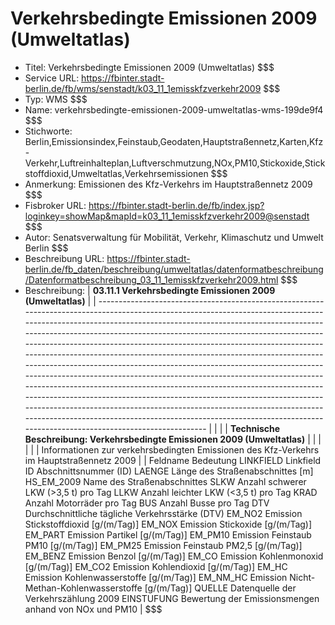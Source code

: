 # Verkehrsbedingte Emissionen 2009 (Umweltatlas)
- Titel: Verkehrsbedingte Emissionen 2009 (Umweltatlas) $$$
- Service URL: https://fbinter.stadt-berlin.de/fb/wms/senstadt/k03_11_1emisskfzverkehr2009 $$$
- Typ: WMS $$$
- Name: verkehrsbedingte-emissionen-2009-umweltatlas-wms-199de9f4 $$$
- Stichworte: Berlin,Emissionsindex,Feinstaub,Geodaten,Hauptstraßennetz,Karten,Kfz-Verkehr,Luftreinhalteplan,Luftverschmutzung,NOx,PM10,Stickoxide,Stickstoffdioxid,Umweltatlas,Verkehrsemissionen $$$
- Anmerkung: Emissionen des Kfz-Verkehrs im Hauptstraßennetz 2009 $$$
- Fisbroker URL: https://fbinter.stadt-berlin.de/fb/index.jsp?loginkey=showMap&mapId=k03_11_1emisskfzverkehr2009@senstadt $$$
- Autor: Senatsverwaltung für Mobilität, Verkehr, Klimaschutz und Umwelt Berlin $$$
- Beschreibung URL: https://fbinter.stadt-berlin.de/fb_daten/beschreibung/umweltatlas/datenformatbeschreibung/Datenformatbeschreibung_03_11_1emisskfzverkehr2009.html $$$
- Beschreibung: | **03.11.1 Verkehrsbedingte Emissionen 2009 (Umweltatlas)**                                                                                                                                                                                                                                                                                                                                                                                                                                                                                                                                                                                                                                                                                                                                                                                                                                                                                          |
| --------------------------------------------------------------------------------------------------------------------------------------------------------------------------------------------------------------------------------------------------------------------------------------------------------------------------------------------------------------------------------------------------------------------------------------------------------------------------------------------------------------------------------------------------------------------------------------------------------------------------------------------------------------------------------------------------------------------------------------------------------------------------------------------------------------------------------------------------------------------------------------------------------------------------------------------------- |
|                                                                                                                                                                                                                                                                                                                                                                                                                                                                                                                                                                                                                                                                                                                                                                                                                                                                                                                                                     |
| **Technische Beschreibung: Verkehrsbedingte Emissionen 2009 (Umweltatlas)**                                                                                                                                                                                                                                                                                                                                                                                                                                                                                                                                                                                                                                                                                                                                                                                                                                                                         |
|                                                                                                                                                                                                                                                                                                                                                                                                                                                                                                                                                                                                                                                                                                                                                                                                                                                                                                                                                     |
|                                                                                                                                                                                                                                                                                                                                                                                                                                                                                                                                                                                                                                                                                                                                                                                                                                                                                                                                                     |
| Informationen zur verkehrsbedingten Emissionen des Kfz-Verkehrs im Hauptstraßennetz 2009                                                                                                                                                                                                                                                                                                                                                                                                                                                                                                                                                                                                                                                                                                                                                                                                                                                            |
| Feldname Bedeutung LINKFIELD Linkfield ID Abschnittsnummer (ID) LAENGE Länge des Straßenabschnittes \[m\] HS\_EM\_2009 Name des Straßenabschnittes SLKW Anzahl schwerer LKW (>3,5 t) pro Tag LLKW Anzahl leichter LKW (<3,5 t) pro Tag KRAD Anzahl Motorräder pro Tag BUS Anzahl Busse pro Tag DTV Durchschnittliche tägliche Verkehrsstärke (DTV) EM\_NO2 Emission Stickstoffdioxid \[g/(m/Tag)\] EM\_NOX Emission Stickoxide \[g/(m/Tag)\] EM\_PART Emission Partikel \[g/(m/Tag)\] EM\_PM10 Emission Feinstaub PM10 \[g/(m/Tag)\] EM\_PM25 Emission Feinstaub PM2,5 \[g/(m/Tag)\] EM\_BENZ Emission Benzol \[g/(m/Tag)\] EM\_CO Emission Kohlenmonoxid \[g/(m/Tag)\] EM\_CO2 Emission Kohlendioxid \[g/(m/Tag)\] EM\_HC Emission Kohlenwasserstoffe \[g/(m/Tag)\] EM\_NM\_HC Emission Nicht-Methan-Kohlenwasserstoffe \[g/(m/Tag)\] QUELLE Datenquelle der Verkehrszählung 2009 EINSTUFUNG Bewertung der Emissionsmengen anhand von NOx und PM10 | $$$
